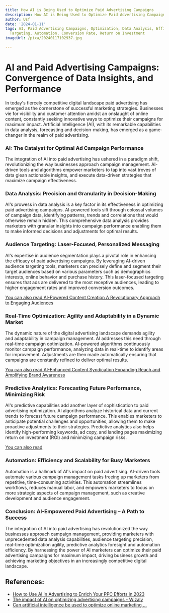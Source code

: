 ```yaml
---
title: How AI is Being Used to Optimize Paid Advertising Campaigns
description: How AI is Being Used to Optimize Paid Advertising Campaigns
author: Usf
date: '2024-01-11'
tags: AI, Paid Advertising Campaigns, Optimization, Data Analysis, Efficiency, Personalization,
  Targeting, Automation, Conversion Rate, Return on Investment
imageUrl: /pixa/20240117102937.jpg

---
```

# AI and Paid Advertising Campaigns: Convergence of  Data Insights,  and Performance

In today's  fiercely  competitive digital landscape paid advertising has emerged as the cornerstone of successful marketing strategies. Businesses vie for visibility and customer  attention amidst an onslaught of online  content, constantly seeking innovative  ways  to optimize their  campaigns for maximum impact. Artificial Intelligence (AI), with its remarkable capabilities in data analysis,  forecasting and decision-making, has emerged as a game-changer in the realm of paid advertising.

### AI: The Catalyst for Optimal Ad Campaign Performance

The integration  of AI into paid advertising has ushered in a paradigm  shift, revolutionizing the way businesses approach campaign  management. AI-driven tools and  algorithms empower marketers to  tap into vast  troves of data glean actionable insights, and execute data-driven strategies  that maximize campaign effectiveness.

### Data  Analysis: Precision and Granularity in Decision-Making

AI's prowess in data analysis is a key factor in its effectiveness in optimizing paid advertising campaigns.  AI-powered tools sift through colossal volumes of campaign  data, identifying patterns, trends  and correlations that would otherwise remain hidden. This comprehensive data analysis provides marketers with granular insights into  campaign performance enabling them to make informed decisions and  adjustments for optimal results.

### Audience Targeting: Laser-Focused, Personalized Messaging

AI's expertise in audience segmentation plays a pivotal role in enhancing the efficacy of paid advertising  campaigns. By leveraging AI-driven audience targeting tools, marketers can precisely define and segment their target audiences based  on various parameters such as demographics interests, online behavior and purchase  history. This  laser-focused targeting ensures that ads are delivered to the most  receptive audiences, leading to higher engagement rates  and improved conversion outcomes.

[You can also read AI-Powered Content  Creation A Revolutionary Approach  to Engaging Audiences](AI-Powered%20Content%20Creation%20A%20Revolutionary%20Approach%20to%20Engaging%20Audiences)


###  Real-Time Optimization:  Agility and Adaptability in a Dynamic Market

The dynamic nature of  the digital advertising landscape demands agility and adaptability in campaign management. AI addresses this need through real-time campaign optimization. AI-powered  algorithms  continuously monitor campaign performance, analyzing data  in real-time to identify areas for improvement. Adjustments are then  made automatically ensuring that  campaigns are constantly refined to deliver optimal results.

[You can  also read AI-Enhanced Content  Syndication Expanding Reach and Amplifying Brand Awareness](AI-Enhanced%20Content%20Syndication%20Expanding%20Reach%20and%20Amplifying%20Brand%20Awareness)


### Predictive Analytics: Forecasting Future Performance, Minimizing Risk

AI's predictive capabilities add another layer of sophistication to paid advertising optimization. AI algorithms analyze historical data and current trends to forecast future campaign performance. This enables marketers to anticipate potential challenges and opportunities, allowing them to make proactive adjustments  to their strategies. Predictive analytics also helps identify high-performing keywords, ad copy, and landing pages maximizing return on investment (ROI) and  minimizing campaign risks.

[You can also read ]()


### Automation: Efficiency and Scalability for Busy Marketers

Automation  is a hallmark of AI's impact  on paid advertising. AI-driven tools automate various campaign management tasks freeing up marketers from repetitive, time-consuming activities. This automation streamlines workflows, reduces manual labor, and empowers marketers to  focus on more strategic aspects of campaign management, such as  creative development and audience engagement.

### Conclusion: AI-Empowered Paid  Advertising – A Path to  Success

The integration of  AI  into paid advertising has revolutionized the way businesses approach campaign management, providing marketers with unprecedented data analysis capabilities, audience targeting precision, real-time optimization agility, predictive analytics foresight and automation efficiency. By harnessing the power of AI marketers  can  optimize their paid advertising campaigns for maximum impact, driving business growth and achieving marketing  objectives in an increasingly competitive digital landscape.

## References:
- [How to Use AI in Advertising to Enrich Your PPC Efforts in 2023](https://www.datafeedwatch.com/blog/how-to-use-ai-in-advertising)
- [The impact of AI on optimizing advertising campaigns - Wizaly](https://www.wizaly.com/blog/marketing-strategy/impact-ai-advertising/)
- [Can artificial intelligence be used to optimize online marketing ...](https://www.quora.com/Can-artificial-intelligence-be-used-to-optimize-online-marketing-campaigns)
